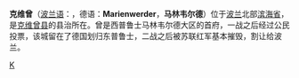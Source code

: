 {{Infobox Settlement
| name = 克维曾<br />Kwidzyn
| image_skyline = Kwidzyn zamek z Marezy.jpg
| imagesize = 250px
| image_caption = 
| image_flag = POL Kwidzyn flag.svg
| image_shield = POL Kwidzyn COA.svg
| pushpin_map = Poland
| pushpin_label_position = bottom
| subdivision_type = 国家
| subdivision_name = {{POL}}
| subdivision_type1 = [[波兰行政区划|省]]
| subdivision_name1 = [[滨海省_(波兰)|滨海省]]
| subdivision_type2 = [[波兰行政区划|县]]
| subdivision_name2 =  [[克维曾县|克维曾县]]
| elevation_m = 
| elevation_ft = 
| area_total_km2 = 21.82
| population_as_of = 2006年
| population_total = 37814
| population_density_km2 = auto
| timezone = [[欧洲中部时间|CET]]
| utc_offset = +1
| timezone_DST = [[CEST|CEST]]
| utc_offset_DST = +2
| latd = 53
| latm = 44
| lats = 9
| latNS = N
| longd = 18
| longm = 55
| longs = 51
| longEW = E
| website =  
}}
'''克维曾'''（[[波兰语|波兰语]]：'''{{lang|pl|Kwidzyn}}'''，德语：'''Marienwerder'''，'''马林韦尔德'''）位于[[波兰|波兰]]北部[[滨海省_(波兰)|滨海省]]，是[[克维曾县|克维曾县]]的县治所在。曾是西普鲁士马林韦尔德大区的首府，一战之后经过公民投票，该城留在了德国划归东普鲁士，二战之后被苏联红军基本摧毁，割让给波兰。
{{commons|Kwidzyn}}
{{Authority control}}
{{Poland-stub}}

[[Category:波兰城市|K]]